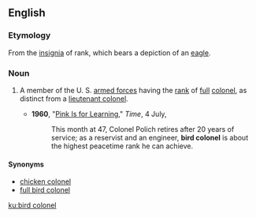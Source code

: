 ==English==

===Etymology===
From the [[insignia]] of rank, which bears a depiction of an [[eagle]].

===Noun===
{{en-noun|head=[[bird]] [[colonel]]}}

# {{lb|en|US|slang|military}} A member of the U. S. [[armed forces]] having the [[rank]] of [[full]] [[colonel]], as distinct from a [[lieutenant colonel]].
#* '''1960''', "[http://www.time.com/time/magazine/article/0,9171,869541-2,00.html Pink Is for Learning]," ''Time'', 4 July,
#*: This month at 47, Colonel Polich retires after 20 years of service; as a reservist and an engineer, '''bird colonel''' is about the highest peacetime rank he can achieve.

====Synonyms====
* [[chicken colonel]]
* [[full bird colonel]]

[[ku:bird colonel]]